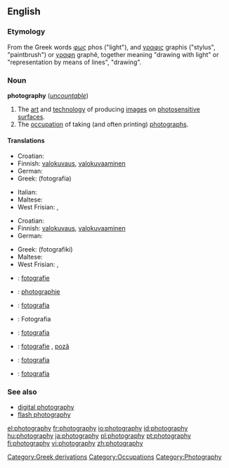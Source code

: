 ==English==
{{wikipedia}}

===Etymology===
<!-- nicked from 'pedia -->
From the Greek words [[φως]] phos ("light"), and [[γραφις]] graphis ("stylus", "paintbrush") or [[γραφη]] graphê, together meaning "drawing with light" or "representation by means of lines", "drawing".

===Noun===
'''photography''' (''[[uncountable]]'')

# The [[art]] and [[technology]] of producing [[images]] on [[photosensitive]] [[surface]]s.
# The [[occupation]] of taking (and often printing) [[photograph]]s.

====Translations====
{{trans-top|The art and technology of producing images on photosensitive surfaces}}
* Croatian: {{t-|hr|fotografija|f}}
* Finnish: [[valokuvaus]], [[valokuvaaminen]]
* German: {{t+|de|Fotografie|f}}
* Greek: {{t+|el|φωτογραφία|f|sc=Grek}} (fotografía)
{{trans-mid}}
* Italian: {{t+|it|fotografia|f}}
* Maltese: {{t-|mt|fotografija|xs=Maltese}}
* West Frisian: {{t|fy|fotografy|c}}, {{t|fy|fotografie|c}}
{{trans-bottom}}

{{trans-top|The occupation of taking (and often printing) photographs}}
* Croatian: {{t-|hr|fotografija|f}}
* Finnish: [[valokuvaus]], [[valokuvaaminen]]
* German: {{t+|de|Fotografie|f}}
{{trans-mid}}
* Greek: {{t|el|φωτογραφική|f|sc=Grek}} (fotografikí)
* Maltese: {{t-|mt|fotografu|xs=Maltese}}
* West Frisian: {{t|fy|fotografy|c}}, {{t|fy|fotografie|c}}
{{trans-bottom}}

{{checktrans-top}}
* {{ttbc|Dutch}}: [[fotografie]] {{f}}
* {{ttbc|French}}: [[photographie]] {{f}}
{{checktrans-mid}}
* {{ttbc|Italian}}: [[fotografia]] {{f}}
* {{ttbc|Polish}}: Fotografia
* {{ttbc|Portuguese}}: [[fotografia]] {{f}}
* {{ttbc|Romanian}}: [[fotografie]] {{f}}, [[poză]] {{f}}
* {{ttbc|Slovak}}: [[fotografia#Slovak|fotografia]] {{f}}
* {{ttbc|Spanish}}: [[fotografía]] {{f}}
{{checktrans-bottom}}

===See also===
* [[digital photography]]
* [[flash photography]]

[[Category:Greek derivations]]
[[Category:Occupations]]
[[Category:Photography]]

[[el:photography]]
[[fr:photography]]
[[io:photography]]
[[id:photography]]
[[hu:photography]]
[[ja:photography]]
[[pl:photography]]
[[pt:photography]]
[[fi:photography]]
[[vi:photography]]
[[zh:photography]]